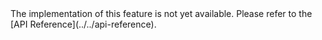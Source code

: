 <PlatformWrapper platform="blueprint">
The <Vpl k="NAME" /> implementation of this feature is not yet available. Please refer to the [API Reference](../../api-reference).
</PlatformWrapper>
